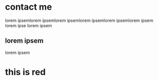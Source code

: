 
# contact me 

lorem ipsemlorem ipsemlorem ipsemlorem ipsemlorem ipsemlorem ipsem
lorem ipse lorem ipsem


## lorem ipsem

lorem ipsem

<Waves />

<div style={{background:'red'}}>

# this is red

</div>